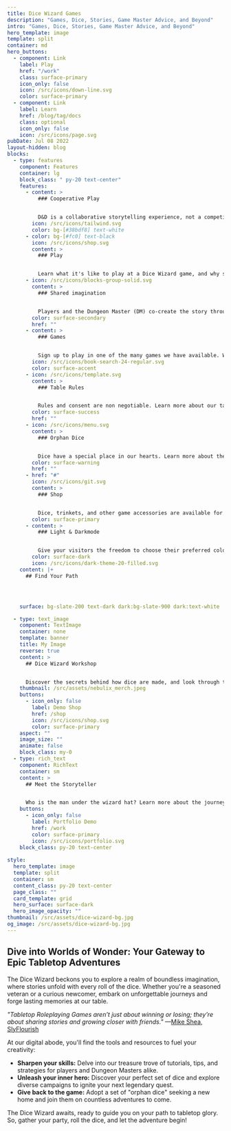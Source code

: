 ```yaml
---
title: Dice Wizard Games
description: "Games, Dice, Stories, Game Master Advice, and Beyond"
intro: "Games, Dice, Stories, Game Master Advice, and Beyond"
hero_template: image
template: split
container: md
hero_buttons:
  - component: Link
    label: Play
    href: "/work"
    class: surface-primary
    icon_only: false
    icon: /src/icons/down-line.svg
    color: surface-primary
  - component: Link
    label: Learn
    href: /blog/tag/docs
    class: optional
    icon_only: false
    icon: /src/icons/page.svg
pubDate: Jul 08 2022
layout-hidden: blog
blocks:
  - type: features
    component: Features
    container: lg
    block_class: " py-20 text-center"
    features:
      - content: >
          ### Cooperative Play


          D&D is a collaborative storytelling experience, not a competition. Players work together to overcome challenges and achieve their goals, fostering teamwork, communication, and problem-solving skills.
        icon: /src/icons/tailwind.svg
        color: bg-[#38bdf8] text-white
      - color: bg-[#fc0] text-black
        icon: /src/icons/shop.svg
        content: >
          ### Play


          Learn what it's like to play at a Dice Wizard game, and why so many people keep coming back for more
      - icon: /src/icons/blocks-group-solid.svg
        content: >
          ### Shared imagination


          Players and the Dungeon Master (DM) co-create the story through their descriptions, actions, and decisions. This shared creativity and improvisation are key to building a fun and engaging narrative.
        color: surface-secondary
        href: ""
      - content: >
          ### Games


          Sign up to play in one of the many games we have available. We have games for all experience levels. 
        icon: /src/icons/book-search-24-regular.svg
        color: surface-accent
      - icon: /src/icons/template.svg
        content: >
          ### Table Rules


          Rules and consent are non negotiable. Learn more about our table rules and how we keep our games safe and fun for everyone.
        color: surface-success
        href: ""
      - icon: /src/icons/menu.svg
        content: >
          ### Orphan Dice


          Dice have a special place in our hearts. Learn more about the dice we have available and how to adopt your own set, and how to care for them.
        color: surface-warning
        href: ""
      - href: "#"
        icon: /src/icons/git.svg
        content: >
          ### Shop


          Dice, trinkets, and other game accessories are available for purchase.
        color: surface-primary
      - content: >
          ### Light & Darkmode


          Give your visitors the freedom to choose their preferred color scheme, ensuring a personalized browsing experience.
        color: surface-dark
        icon: /src/icons/dark-theme-20-filled.svg
    content: |+
      ## Find Your Path




    surface: bg-slate-200 text-dark dark:bg-slate-900 dark:text-white

  - type: text_image
    component: TextImage
    container: none
    template: banner
    title: My Image
    reverse: true
    content: >
      ## Dice Wizard Workshop


      Discover the secrets behind how dice are made, and look through the orphan dice looking for adoption.
    thumbnail: /src/assets/nebulix_merch.jpeg
    buttons:
      - icon_only: false
        label: Demo Shop
        href: /shop
        icon: /src/icons/shop.svg
        color: surface-primary
    aspect: ""
    image_size: ""
    animate: false
    block_class: my-0
  - type: rich_text
    component: RichText
    container: sm
    content: >
      ## Meet the Storyteller


      Who is the man under the wizard hat? Learn more about the journey, and the man behind the curtain.
    buttons:
      - icon_only: false
        label: Portfolio Demo
        href: /work
        color: surface-primary
        icon: /src/icons/portfolio.svg
    block_class: py-20 text-center
 
style:
  hero_template: image
  template: split
  container: sm
  content_class: py-20 text-center
  page_class: ""
  card_template: grid
  hero_surface: surface-dark
  hero_image_opacity: ""
thumbnail: /src/assets/dice-wizard-bg.jpg
og_image: /src/assets/dice-wizard-bg.jpg
---
```


## Dive into Worlds of Wonder: Your Gateway to Epic Tabletop Adventures

The Dice Wizard beckons you to explore a realm of boundless imagination, where stories unfold with every roll of the dice. Whether you're a seasoned veteran or a curious newcomer, embark on unforgettable journeys and forge lasting memories at our table.

*"Tabletop Roleplaying Games aren’t just about winning or losing; they’re about sharing stories and growing closer with friends."* —[Mike Shea, SlyFlourish](https://www.slyflourish.com/)

At our digital abode, you'll find the tools and resources to fuel your creativity:

* **Sharpen your skills:** Delve into our treasure trove of tutorials, tips, and strategies for players and Dungeon Masters alike.
* **Unleash your inner hero:** Discover your perfect set of dice and explore diverse campaigns to ignite your next legendary quest.
* **Give back to the game:** Adopt a set of "orphan dice" seeking a new home and join them on countless adventures to come.

The Dice Wizard awaits, ready to guide you on your path to tabletop glory. So, gather your party, roll the dice, and let the adventure begin!

